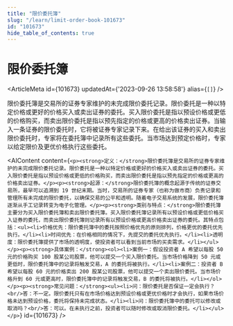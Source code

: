 ```yaml
---
title: "限价委托簿"
slug: "/learn/limit-order-book-101673"
id: "101673"
hide_table_of_contents: true
---
```



# 限价委托簿

<ArticleMeta id={101673} updatedAt={'2023-09-26 13:58:58'} alias={`[]`} />
<div className='border-solid border-b border-t-0 my-4 border-[var(--ifm-color-gray-300)]' />

限价委托簿是交易所的证券专家维护的未完成限价委托记录。限价委托是一种以特定价格或更好的价格买入或卖出证券的委托。买入限价委托是指以预设价格或更低的价格购买，而卖出限价委托是指以预先指定的价格或更高的价格卖出证券。当输入一条证券的限价委托时，它将被证券专家记录下来。在给出该证券的买入和卖出限价委托时，专家将在委托簿中记录所有这些委托。当市场达到预定价格时，专家以给定限价及更优价格执行这些委托。

<AIContent content={`<p><strong>定义：</strong>限价委托簿是交易所的证券专家维护的未完成限价委托记录。限价委托是一种以特定价格或更好的价格买入或卖出证券的委托。买入限价委托是指以预设价格或更低的价格购买，而卖出限价委托是指以预先指定的价格或更高的价格卖出证券。</p><p><strong>起源：</strong>限价委托簿的概念起源于传统的证券交易所，最早可以追溯到 19 世纪末期。当时，交易所的证券专家（也称为做市商）负责记录和管理所有未完成的限价委托，以确保交易的公平和透明。随着电子交易系统的发展，限价委托簿逐渐从手工记录转变为电子化管理。</p><p><strong>类别与特点：</strong>限价委托簿主要分为买入限价委托簿和卖出限价委托簿。买入限价委托簿记录所有以预设价格或更低价格买入证券的委托，而卖出限价委托簿则记录所有以预设价格或更高价格卖出证券的委托。其特点包括：<ul><li>价格优先：限价委托簿中的委托按照价格优先的原则排列，价格更优的委托优先执行。</li><li>时间优先：在价格相同的情况下，先提交的委托优先执行。</li><li>透明度：限价委托簿提供了市场的透明度，使投资者可以看到当前市场的买卖需求。</li></ul></p><p><strong>具体案例：</strong><ol><li>案例一：假设投资者 A 希望以每股 50 元的价格购买 100 股某公司股票，他可以提交一个买入限价委托。当市场价格降到 50 元或更低时，限价委托簿中的记录将触发交易，A 的委托将被执行。</li><li>案例二：投资者 B 希望以每股 60 元的价格卖出 200 股某公司股票，他可以提交一个卖出限价委托。当市场价格升到 60 元或更高时，限价委托簿中的记录将触发交易，B 的委托将被执行。</li></ol></p><p><strong>常见问题：</strong><ul><li>问：限价委托是否保证一定会执行？<br/>答：不一定。限价委托只有在市场价格达到预设价格或更优价格时才会执行，如果市场价格未达到预设价格，委托将保持未完成状态。</li><li>问：限价委托簿中的委托可以修改或取消吗？<br/>答：可以。在未执行之前，投资者可以随时修改或取消限价委托。</li></ul></p>`} id={101673} />
